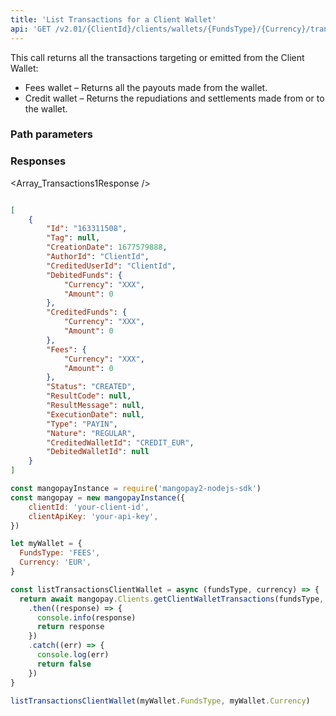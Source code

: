 ```yaml
---
title: 'List Transactions for a Client Wallet'  
api: 'GET /v2.01/{ClientId}/clients/wallets/{FundsType}/{Currency}/transactions'  
---
```


  

This call returns all the transactions targeting or emitted from the Client Wallet:  
- Fees wallet – Returns all the payouts made from the wallet.  
- Credit wallet – Returns the repudiations and settlements made from or to the wallet.  

### Path parameters  

<FundsType />  

<Currency />  

### Responses  

<AccordionGroup><Accordion title="200">  

<Array_Transactions1Response /></Accordion></AccordionGroup>  

<ResponseExample>  

```json 200  

[
    {
        "Id": "163311508",
        "Tag": null,
        "CreationDate": 1677579888,
        "AuthorId": "ClientId",
        "CreditedUserId": "ClientId",
        "DebitedFunds": {
            "Currency": "XXX",
            "Amount": 0
        },
        "CreditedFunds": {
            "Currency": "XXX",
            "Amount": 0
        },
        "Fees": {
            "Currency": "XXX",
            "Amount": 0
        },
        "Status": "CREATED",
        "ResultCode": null,
        "ResultMessage": null,
        "ExecutionDate": null,
        "Type": "PAYIN",
        "Nature": "REGULAR",
        "CreditedWalletId": "CREDIT_EUR",
        "DebitedWalletId": null
    }
]  

 ```  

</ResponseExample>  

<RequestExample>  
  
```javascript NodeJS  
const mangopayInstance = require('mangopay2-nodejs-sdk')
const mangopay = new mangopayInstance({
    clientId: 'your-client-id',
    clientApiKey: 'your-api-key',
})

let myWallet = {
  FundsType: 'FEES',
  Currency: 'EUR',
}

const listTransactionsClientWallet = async (fundsType, currency) => {
  return await mangopay.Clients.getClientWalletTransactions(fundsType, currency)
    .then((response) => {
      console.info(response)
      return response
    })
    .catch((err) => {
      console.log(err)
      return false
    })
}

listTransactionsClientWallet(myWallet.FundsType, myWallet.Currency)  
```  

  
</RequestExample>